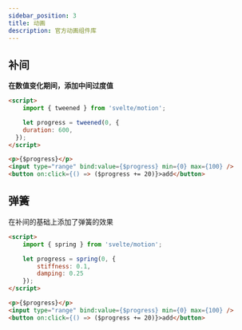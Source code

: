```yaml
---
sidebar_position: 3
title: 动画
description: 官方动画组件库
---
```


## 补间

**在数值变化期间，添加中间过度值**

```html
<script>
	import { tweened } from 'svelte/motion';

	let progress = tweened(0, {
    duration: 600,
  });
</script>

<p>{$progress}</p>
<input type="range" bind:value={$progress} min={0} max={100} />
<button on:click={() => ($progress += 20)}>add</button>
```

## 弹簧

在补间的基础上添加了弹簧的效果

```html
<script>
	import { spring } from 'svelte/motion';

	let progress = spring(0, {
		stiffness: 0.1,
		damping: 0.25
	});
</script>

<p>{$progress}</p>
<input type="range" bind:value={$progress} min={0} max={100} />
<button on:click={() => ($progress += 20)}>add</button>

```